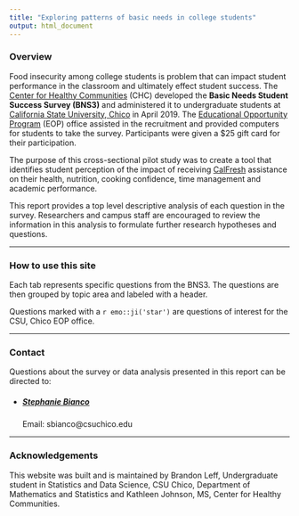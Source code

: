 ---
title: "Exploring patterns of basic needs in college students"
output: html_document
---

### Overview

Food insecurity among college students is problem that can impact student performance in the classroom and ultimately effect student success. The [Center for Healthy Communities](https://www.csuchico.edu/chc/) (CHC) developed the **Basic Needs Student Success Survey (BNS3)** and administered it to undergraduate students at [California State University, Chico](https://www.csuchico.edu/) in April 2019. The [Educational Opportunity Program](https://www.csuchico.edu/eop/) (EOP) office assisted in the recruitment and provided computers for students to take the survey. Participants were given a $25 gift card for their participation. 

The purpose of this cross-sectional pilot study was to create a tool that identifies student perception of the impact of receiving [CalFresh](https://www.csuchico.edu/calfresh/index.shtml) assistance on their health, nutrition, cooking confidence, time management and academic performance. 

This report provides a top level descriptive analysis of each question in the survey. Researchers and campus staff are encouraged to review the information in this analysis to formulate further research hypotheses and questions.
  


---

### How to use this site

Each tab represents specific questions from the BNS3. The questions are then grouped by topic area and labeled with a header.

Questions marked with a `r emo::ji('star')` are questions of interest for the CSU, Chico EOP office.

---

### Contact

Questions about the survey or data analysis presented in this report can be directed to:

* ##### [Stephanie Bianco](https://www.csuchico.edu/chc/about/staff/stephanie-bianco.shtml)
Email: sbianco@csuchico.edu  


---

### Acknowledgements

This website was built and is maintained by Brandon Leff, Undergraduate student in Statistics and Data Science, CSU Chico, Department of Mathematics and Statistics and Kathleen Johnson, MS, Center for Healthy Communities. 